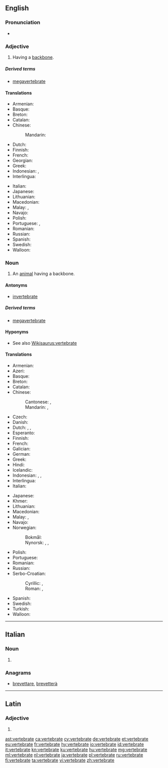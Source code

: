 ==English==

===Pronunciation===
* {{IPA|/ˈvɛɹ.tɪ.bɹeɪt/|lang=en}}

===Adjective===
{{en-adj|-}}

# Having a [[backbone]].

=====Derived terms=====
* [[megavertebrate]]

====Translations====
{{trans-top|having a backbone}}
* Armenian: {{t|hy|ողնաշարավոր|sc=Armn}}
* Basque: {{t|eu|ornodun}}
* Breton: {{t|br|mellkeinek}}
* Catalan: {{t+|ca|vertebrat}}
* Chinese:
*: Mandarin: {{t+|cmn|椎骨|tr=zhuīgǔ de|alt=椎骨的|sc=Hani}}
* Dutch: {{t+|nl|gewerveld}}
* Finnish: {{t|fi|selkärankainen}}
* French: {{t+|fr|vertébré}}
* Georgian: {{t|ka|ხერხემლიანი|sc=Geor}}
* Greek: {{t+|el|σπονδυλωτός}}
* Indonesian: {{t|id|bertulang belakang}}, {{t+|id|vertebrata}}
* Interlingua: {{t|ia|vertebrate}}
{{trans-mid}}
* Italian: {{t+|it|vertebrato}}
* Japanese: {{t|ja|脊椎|tr=せきつい, sekitsui}}
* Lithuanian: {{t+|lt|stuburinis|m}}
* Macedonian: {{t|mk|’рбетнички|m|tr='rbétnički}}
* Malay: {{t|ms|bertulang belakang}}, {{t|ms|vertebrat}}
* Navajo: {{t|nv|bíígháán dahólónígíí}}
* Polish: {{t+|pl|kręgowiec|m}}
* Portuguese: {{t+|pt|vertebrado|m}}, {{t|pt|vertebrada|f}}
* Romanian: {{t+|ro|vertebrat}}
* Russian: {{t+|ru|позвоно́чный}}
* Spanish: {{t+|es|vertebrado}}
* Swedish: {{t+|sv|ryggradsdjur|n}}
* Walloon: {{t+|wa|cronzoxhî}}
{{trans-bottom}}

===Noun===
{{en-noun}}

# An [[animal]] having a backbone.

====Antonyms====
* [[invertebrate]]

=====Derived terms=====
* [[megavertebrate]]

====Hyponyms====
* See also [[Wikisaurus:vertebrate]]

====Translations====
{{trans-top|an animal having a backbone}}
* Armenian: {{t|hy|ողնաշարավոր|sc=Armn}}
* Azeri: {{t|az|onurğalı}}
* Basque: {{t|eu|ornodun}}
* Breton: {{t|br|mellkeineg|m}}
* Catalan: {{t+|ca|vertebrat}}
* Chinese:
*: Cantonese: {{t|yue|脊椎動物|sc=Hani}}, {{t|yue|脊椎动物|tr=zek3 zeoi1 dung6 mat6|sc=Hani}}
*: Mandarin: {{t+|cmn|脊椎動物|sc=Hani}}, {{t+|cmn|脊椎动物|tr=jǐzhuī dòngwù|sc=Hani}}
* Czech: {{t+|cs|obratlovec|m}}
* Danish: {{t|da|hvirveldyr|n}}
* Dutch: {{t+|nl|gewervelde}}, {{t|nl|werveldier|n}}, {{t|nl|vertebraat|m}}
* Esperanto: {{t|eo|vertebrulo}}
* Finnish: {{t|fi|selkärankainen}}
* French: {{t+|fr|vertébré|m}}
* Galician: {{t|gl|vertebrado|m}}
* German: {{t+|de|Wirbeltier|n}}
* Greek: {{t+|el|σπονδυλωτό|n|sc=Grek}}
* Hindi: {{t|hi|कशेरुकी जीव}}
* Icelandic: {{t|is|hryggleysingjar}}
* Indonesian: {{t+|id|vertebrata}}, {{t|id|hewan vertebrata}}, {{t|id|hewan bertulang belakang}}
* Interlingua: {{t|ia|vertebrato}}
* Italian: {{t+|it|vertebrato}}
{{trans-mid}}
* Japanese: {{t+|ja|脊椎動物|tr=せきついどうぶつ, sekitsui dōbutsu}}
* Khmer: {{t|km|សត្វឆ្អឹងកង|tr=sat che eng kong|sc=Khmr}}
* Lithuanian: {{t+|lt|stuburinis|m}}
* Macedonian: {{t|mk|’рбетник|m|tr='rbetnik}}
* Malay: {{t|ms|haiwan vertebrat}}, {{t|ms|vertebrat}}
* Navajo: {{t|nv|naaldeehii bitsʼin dahólónígíí}}
* Norwegian:
*: Bokmål: {{t+|nb|virveldyr|n}}
*: Nynorsk: {{t|nn|virveldyr|n}}, {{t|nn|ryggradsdyr|n}}, {{t|nn|ryggbeinsdyr|n}}
* Polish: {{t+|pl|kręgowiec|m}}
* Portuguese: {{t+|pt|vertebrado|m}}
* Romanian: {{t+|ro|vertebrat|n}}
* Russian: {{t+|ru|позвоно́чное|n}}
* Serbo-Croatian:
*: Cyrillic: {{t|sh|краљешњак|m|alt=крáљешњак|sc=Cyrl}}, {{t|sh|кичмењак|m|sc=Cyrl}}
*: Roman: {{t|sh|králješnjak|m}}, {{t|sh|kičmenjak|m}}
* Spanish: {{t+|es|vertebrado}}
* Swedish: {{t+|sv|ryggradsdjur|n}}
* Turkish: {{t+|tr|omurgalı}}
* Walloon: {{t+|wa|cronzoxhî}}
{{trans-bottom}}

----

==Italian==

===Noun===
{{head|it|noun plural form|g=f}}

# {{plural of|vertebrato|lang=it}}

===Anagrams===
* [[brevettare#Italian|brevettare]], [[brevetterà#Italian|brevetterà]]

----

==Latin==

===Adjective===
{{la-adj-form|vertebrāte}}

# {{inflection of|vertebrātus||voc|m|s|lang=la}}

[[ast:vertebrate]]
[[ca:vertebrate]]
[[cy:vertebrate]]
[[de:vertebrate]]
[[et:vertebrate]]
[[eu:vertebrate]]
[[fr:vertebrate]]
[[hy:vertebrate]]
[[io:vertebrate]]
[[id:vertebrate]]
[[it:vertebrate]]
[[kn:vertebrate]]
[[ku:vertebrate]]
[[hu:vertebrate]]
[[mg:vertebrate]]
[[ml:vertebrate]]
[[nl:vertebrate]]
[[ja:vertebrate]]
[[pl:vertebrate]]
[[ru:vertebrate]]
[[fi:vertebrate]]
[[ta:vertebrate]]
[[vi:vertebrate]]
[[zh:vertebrate]]